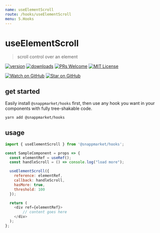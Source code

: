 ```yaml
---
name: useElementScroll
route: /hooks/useElementScroll
menu: 5.Hooks
---
```


# useElementScroll
> scroll control over an element

[![version](https://img.shields.io/npm/v/@snappmarket/hooks.svg?style=flat-square)](https://www.npmjs.com/package/@snappmarket/hooks)
[![downloads](https://img.shields.io/npm/dm/@snappmarket/hooks.svg?style=flat-square)](http://www.npmtrends.com/@snappmarket/hooks)
[![PRs Welcome](https://img.shields.io/badge/PRs-welcome-brightgreen.svg?style=flat-square)](http://makeapullrequest.com)
[![MIT License](https://img.shields.io/npm/l/@snappmarket/hooks.svg?style=flat-square)](https://github.com/snappmarket/frontend-toolbox/blob/develop/packages/ui/index.mdx)

[![Watch on GitHub](https://img.shields.io/github/watchers/snappmarket/frontend-toolbox.svg?style=social)](https://github.com/snappmarket/frontend-toolbox/watchers)
[![Star on GitHub](https://img.shields.io/github/stars/snappmarket/frontend-toolbox.svg?style=social)](https://github.com/snappmarket/frontend-toolbox/stargazers)


## get started
Easily install `@snappmarket/hooks` first, then use any hook you want in your components with fully
tree-shakable code.

```bash
yarn add @snappmarket/hooks
```

## usage
```javascript
import { useElementScroll } from '@snappmarket/hooks';

const SampleComponent = props => {
  const elementRef = useRef();
  const handleScroll = () => console.log("load more");

  useElementScroll({
    reference: elementRef,
    callback: handleScroll,
    hasMore: true,
    threshold: 100
  });

  return (
    <div ref={elementRef}>
        // content goes here
    </div>
  );
};
```
